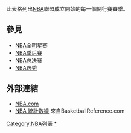 {{expand language|1=en|page=|time=2019-10-26}}
{{noteTA
|G1=NBA
}}
此表格列出[[NBA|NBA]]聯盟成立開始的每一個例行賽賽季。

{{NBA seasons}}

== 參見 ==
* [[NBA全明星赛|NBA全明星赛]] 
* [[NBA季后賽|NBA季后賽]]
* [[NBA总决赛|NBA总决赛]] 
* [[NBA选秀|NBA选秀]]

== 外部連結 ==
* [http://www.nba.com NBA.com]{{Wayback|url=http://www.nba.com/ |date=20100128104238 }}
* [http://www.basketballreference.com/ NBA 統計數據]{{Wayback|url=http://www.basketballreference.com/ |date=20070104173454 }} 來自BasketballReference.com

{{NBA}}
[[Category:NBA列表|Category:NBA列表]]
[[Category:NBA赛季|*]]